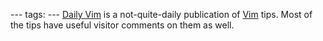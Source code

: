 ---
tags:
---
[http://dailyvim.blogspot.com/ Daily Vim] is a not-quite-daily publication of [[Vim]] tips. Most of the tips have useful visitor comments on them as well.
